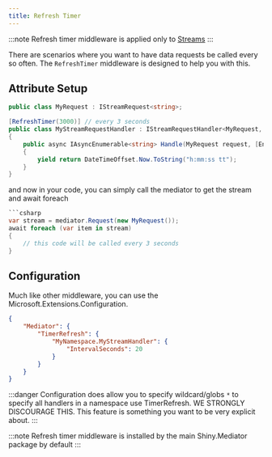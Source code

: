 ```yaml
---
title: Refresh Timer
---
```


:::note
Refresh timer middleware is applied only to [Streams](../streams)
:::

There are scenarios where you want to have data requests be called every so often. The `RefreshTimer` middleware is designed to help you with this.


## Attribute Setup
```csharp
public class MyRequest : IStreamRequest<string>;

[RefreshTimer(3000)] // every 3 seconds
public class MyStreamRequestHandler : IStreamRequestHandler<MyRequest, string>
{
    public async IAsyncEnumerable<string> Handle(MyRequest request, [EnumeratorCancellation] CancellationToken cancellationToken)
    {
        yield return DateTimeOffset.Now.ToString("h:mm:ss tt");
    }
} 

```
and now in your code, you can simply call the mediator to get the stream and await foreach

```csharp
```csharp
var stream = mediator.Request(new MyRequest());
await foreach (var item in stream)
{
    // this code will be called every 3 seconds
} 
```

## Configuration

Much like other middleware, you can use the Microsoft.Extensions.Configuration.  

```json
{
    "Mediator": {
        "TimerRefresh": {
            "MyNamespace.MyStreamHandler": {
                "IntervalSeconds": 20
            }
        }
    }
}
```

:::danger
Configuration does allow you to specify wildcard/globs `*` to specify all handlers in a namespace use TimerRefresh. 
WE STRONGLY DISCOURAGE THIS.  This feature is something you want to be very explicit about.
:::


:::note
Refresh timer middleware is installed by the main Shiny.Mediator package by default
:::